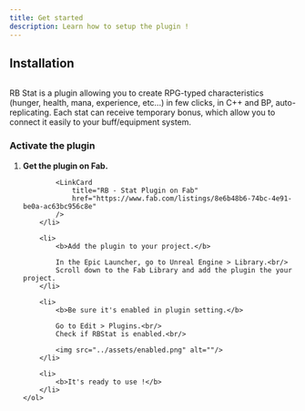 ```yaml
---
title: Get started
description: Learn how to setup the plugin !
---
```



## Installation

<img src="../assets/title.jpg" alt=""/>

RB Stat is a plugin allowing you to create RPG-typed characteristics (hunger, health, mana, experience, etc...) in few clicks, in C++ and BP, auto-replicating. Each stat can receive temporary bonus, which allow you to connect it easily to your buff/equipment system.

### Activate the plugin

<Steps>
	<ol>
		<li>
			<b>Get the plugin on Fab.</b>
			
			<LinkCard
				title="RB - Stat Plugin on Fab"
				href="https://www.fab.com/listings/8e6b48b6-74bc-4e91-be0a-ac63bc956c8e"
			/>
		</li>
			
		<li>
			<b>Add the plugin to your project.</b>
			
			In the Epic Launcher, go to Unreal Engine > Library.<br/>
			Scroll down to the Fab Library and add the plugin the your project.
		</li>

		<li>
			<b>Be sure it's enabled in plugin setting.</b>
			
			Go to Edit > Plugins.<br/>
			Check if RBStat is enabled.<br/>
			
			<img src="../assets/enabled.png" alt=""/>
		</li>

		<li>
			<b>It's ready to use !</b>
		</li>
	</ol>

</Steps>